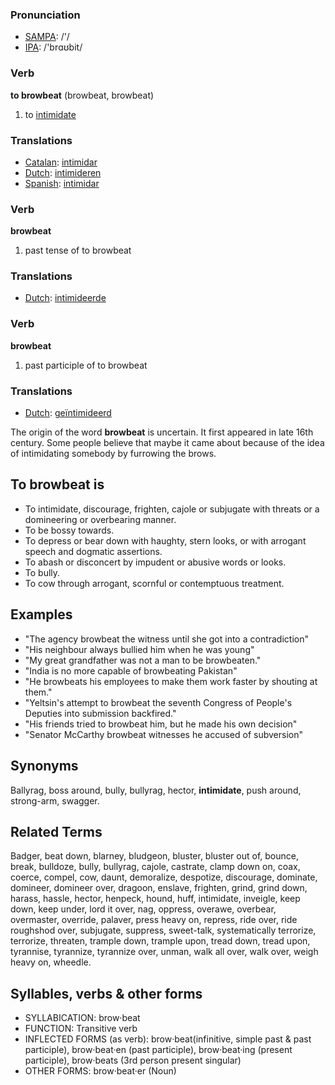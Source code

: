 === Pronunciation ===
*[[w:SAMPA|SAMPA]]: /'/
*[[w:IPA|IPA]]: /'brɑʊbit/

=== Verb ===

'''to browbeat''' (browbeat, browbeat)

# to [[intimidate]]

=== Translations ===
*[[Catalan]]: [[intimidar]]
*[[Dutch]]: [[intimideren]]
*[[Spanish]]: [[intimidar]]

=== Verb ===

'''browbeat'''

# past tense of to browbeat

=== Translations ===
*[[Dutch]]: [[intimideerde]]

=== Verb ===

'''browbeat'''

# past participle of to browbeat

=== Translations ===
*[[Dutch]]: [[geïntimideerd]]

The origin of the word '''browbeat''' is uncertain.  It first appeared in late 16th century.  Some people believe that maybe it came about because of the idea of intimidating somebody by furrowing the brows.

==To '''browbeat''' is==
* To intimidate, discourage, frighten, cajole or subjugate with threats or a domineering or overbearing manner.
* To be bossy towards.
* To depress or bear down with haughty, stern looks, or with arrogant speech and dogmatic assertions.
* To abash or disconcert by impudent or abusive words or looks.
* To bully.
* To cow through arrogant, scornful or contemptuous treatment.

==Examples==
* "The agency browbeat the witness until she got into a contradiction"
* "His neighbour always bullied him when he was young" 
* "My great grandfather was not a man to be browbeaten."
* "India is no more capable of browbeating Pakistan"
* "He browbeats his employees to make them work faster by shouting at them."
* "Yeltsin's attempt to browbeat the seventh Congress of People's Deputies into submission backfired."
* "His friends tried to browbeat him, but he made his own decision"
* "Senator McCarthy browbeat witnesses he accused of subversion"

==Synonyms==
Ballyrag, boss around, bully, bullyrag, hector, '''intimidate''', push around, strong-arm, swagger.

==Related Terms==
Badger, beat down, blarney, bludgeon, bluster, bluster out of, bounce, break, bulldoze, bully, bullyrag, cajole, castrate, clamp down on, coax, coerce, compel, cow, daunt, demoralize, despotize, discourage, dominate, domineer, domineer over, dragoon, enslave, frighten, grind, grind down, harass, hassle, hector, henpeck, hound, huff, intimidate, inveigle, keep down, keep under, lord it over, nag, oppress, overawe, overbear, overmaster, override, palaver, press heavy on, repress, ride over, ride roughshod over, subjugate, suppress, sweet-talk, systematically terrorize, terrorize, threaten, trample down, trample upon, tread down, tread upon, tyrannise, tyrannize, tyrannize over, unman, walk all over, walk over, weigh heavy on, wheedle.

==Syllables, verbs & other forms==
* SYLLABICATION: brow·beat
* FUNCTION: Transitive verb 
* INFLECTED FORMS (as verb): brow·beat(infinitive, simple past & past participle), brow·beat·en (past participle), brow·beat·ing (present participle), brow·beats (3rd person present singular)
* OTHER FORMS: brow·beat·er (Noun)
